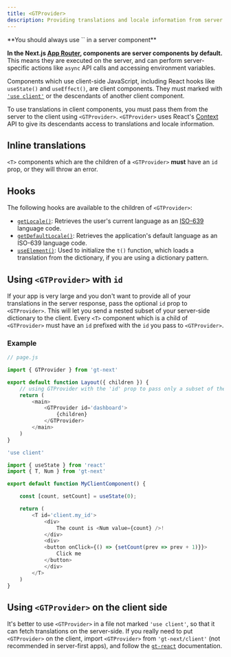 ```yaml
---
title: <GTProvider>
description: Providing translations and locale information from server to client components
---
```


<Callout type="warn">
    **You should always use `<GTProvider>` in a server component**
</Callout>

**In the Next.js [App Router](https://nextjs.org/docs/app), components are server components by default.**
This means they are executed on the server, and can perform server-specific actions like `async` API calls and accessing environment variables.

Components which use client-side JavaScript, including React hooks like `useState()` and `useEffect()`, are client components. They must marked with [`'use client'`](https://nextjs.org/docs/app/building-your-application/rendering/client-components#using-client-components-in-nextjs) or the descendants of another client component.
   
To use translations in client components, you must pass them from the server to the client using `<GTProvider>`. `<GTProvider>` uses React's [Context](https://react.dev/learn/passing-data-deeply-with-context) API to give its descendants access to translations and locale information.

## Inline translations

`<T>` components which are the children of a `<GTProvider>` **must** have an `id` prop, or they will throw an error.

## Hooks

The following hooks are available to the children of `<GTProvider>`:

- [`getLocale()`](/docs/oldnext/helpers#getlocale): Retrieves the user's current language as an [ISO-639](https://en.wikipedia.org/wiki/List_of_ISO_639_language_codes) language code.
- [`getDefaultLocale()`](/docs/oldnext/helpers#getdefaultlocale): Retrieves the application's default language as an ISO-639 language code.
- [`useElement()`](/docs/oldnext/dictionaries): Used to initialize the `t()` function, which loads a translation from the dictionary, if you are using a dictionary pattern.

## Using `<GTProvider>` with `id`

If your app is very large and you don't want to provide all of your translations in the server response, pass the optional `id` prop to `<GTProvider>`. 
This will let you send a nested subset of your server-side dictionary to the client. 
Every `<T>` component which is a child of `<GTProvider>` must have an `id` prefixed with the `id` you pass to `<GTProvider>`.

### Example

```javascript copy
// page.js

import { GTProvider } from 'gt-next'

export default function Layout({ children }) {
    // using GTProvider with the 'id' prop to pass only a subset of the dictionary to the client
    return (
        <main>
            <GTProvider id='dashboard'>
                {children}
            </GTProvider>
        </main>
    )
}

```

```javascript copy
'use client'

import { useState } from 'react'
import { T, Num } from 'gt-next'

export default function MyClientComponent() {

    const [count, setCount] = useState(0);

    return (
        <T id='client.my_id'>
            <div>
                The count is <Num value={count} />!
            </div>
            <div>
            <button onClick={() => {setCount(prev => prev + 1)}}>
                Click me
            </button>
            </div>
        </T>
    )
}
```

## Using `<GTProvider>` on the client side

It's better to use `<GTProvider>` in a file not marked `'use client'`, so that it can fetch translations on the server-side. 
If you really need to put `<GTProvider>` on the client, import `<GTProvider>` from `'gt-next/client'` (not recommended in server-first apps), and follow the [`gt-react`](/docs/gt-react/quickstart#add-gtprovider) documentation.